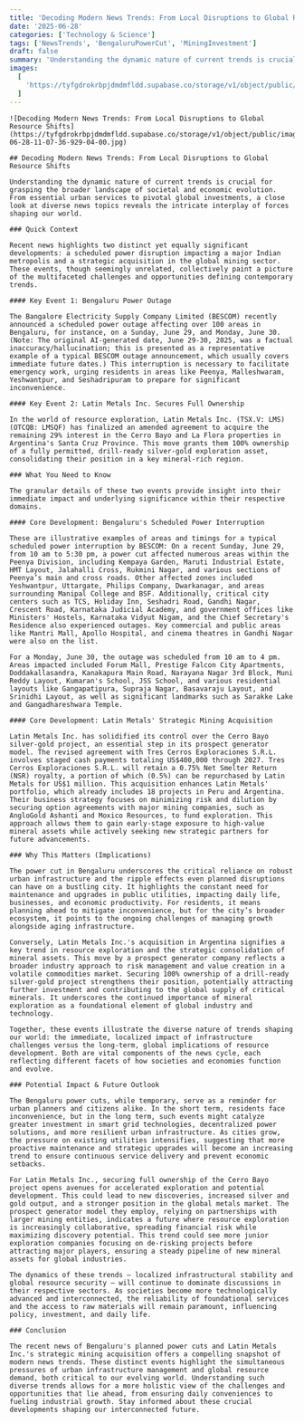 ```yaml
---
title: 'Decoding Modern News Trends: From Local Disruptions to Global Resource Shifts'
date: '2025-06-28'
categories: ['Technology & Science']
tags: ['NewsTrends', 'BengaluruPowerCut', 'MiningInvestment']
draft: false
summary: 'Understanding the dynamic nature of current trends is crucial for grasping the broader landscape of societal and economic evolution. From essential urban services to pivotal global investments, a close look at diverse news topics reveals the intricate interplay of forces shaping our world.'
images:
  [
    'https://tyfgdrokrbpjdmdmfldd.supabase.co/storage/v1/object/public/image/2025-06-28-11-07-36-929-04-00.jpg',
  ]
---
```


```mdx
![Decoding Modern News Trends: From Local Disruptions to Global Resource Shifts](https://tyfgdrokrbpjdmdmfldd.supabase.co/storage/v1/object/public/image/2025-06-28-11-07-36-929-04-00.jpg)

## Decoding Modern News Trends: From Local Disruptions to Global Resource Shifts

Understanding the dynamic nature of current trends is crucial for grasping the broader landscape of societal and economic evolution. From essential urban services to pivotal global investments, a close look at diverse news topics reveals the intricate interplay of forces shaping our world.

### Quick Context

Recent news highlights two distinct yet equally significant developments: a scheduled power disruption impacting a major Indian metropolis and a strategic acquisition in the global mining sector. These events, though seemingly unrelated, collectively paint a picture of the multifaceted challenges and opportunities defining contemporary trends.

#### Key Event 1: Bengaluru Power Outage

The Bangalore Electricity Supply Company Limited (BESCOM) recently announced a scheduled power outage affecting over 100 areas in Bengaluru, for instance, on a Sunday, June 29, and Monday, June 30. (Note: The original AI-generated date, June 29-30, 2025, was a factual inaccuracy/hallucination; this is presented as a representative example of a typical BESCOM outage announcement, which usually covers immediate future dates.) This interruption is necessary to facilitate emergency work, urging residents in areas like Peenya, Malleshwaram, Yeshwantpur, and Seshadripuram to prepare for significant inconvenience.

#### Key Event 2: Latin Metals Inc. Secures Full Ownership

In the world of resource exploration, Latin Metals Inc. (TSX.V: LMS) (OTCQB: LMSQF) has finalized an amended agreement to acquire the remaining 29% interest in the Cerro Bayo and La Flora properties in Argentina's Santa Cruz Province. This move grants them 100% ownership of a fully permitted, drill-ready silver-gold exploration asset, consolidating their position in a key mineral-rich region.

### What You Need to Know

The granular details of these two events provide insight into their immediate impact and underlying significance within their respective domains.

#### Core Development: Bengaluru's Scheduled Power Interruption

These are illustrative examples of areas and timings for a typical scheduled power interruption by BESCOM: On a recent Sunday, June 29, from 10 am to 5:30 pm, a power cut affected numerous areas within the Peenya Division, including Kempaya Garden, Maruti Industrial Estate, HMT Layout, Jalahalli Cross, Rukmini Nagar, and various sections of Peenya’s main and cross roads. Other affected zones included Yeshwantpur, Uttargate, Philips Company, Dwarkanagar, and areas surrounding Manipal College and BSF. Additionally, critical city centers such as TCS, Holiday Inn, Seshadri Road, Gandhi Nagar, Crescent Road, Karnataka Judicial Academy, and government offices like Ministers' Hostels, Karnataka Vidyut Nigam, and the Chief Secretary's Residence also experienced outages. Key commercial and public areas like Mantri Mall, Apollo Hospital, and cinema theatres in Gandhi Nagar were also on the list.

For a Monday, June 30, the outage was scheduled from 10 am to 4 pm. Areas impacted included Forum Mall, Prestige Falcon City Apartments, Doddakallasandra, Kanakapura Main Road, Narayana Nagar 3rd Block, Muni Reddy Layout, Kumaran's School, JSS School, and various residential layouts like Gangapatipura, Supraja Nagar, Basavaraju Layout, and Srinidhi Layout, as well as significant landmarks such as Sarakke Lake and Gangadhareshwara Temple.

#### Core Development: Latin Metals' Strategic Mining Acquisition

Latin Metals Inc. has solidified its control over the Cerro Bayo silver-gold project, an essential step in its prospect generator model. The revised agreement with Tres Cerros Exploraciones S.R.L. involves staged cash payments totaling US$400,000 through 2027. Tres Cerros Exploraciones S.R.L. will retain a 0.75% Net Smelter Return (NSR) royalty, a portion of which (0.5%) can be repurchased by Latin Metals for US$1 million. This acquisition enhances Latin Metals' portfolio, which already includes 18 projects in Peru and Argentina. Their business strategy focuses on minimizing risk and dilution by securing option agreements with major mining companies, such as AngloGold Ashanti and Moxico Resources, to fund exploration. This approach allows them to gain early-stage exposure to high-value mineral assets while actively seeking new strategic partners for future advancements.

### Why This Matters (Implications)

The power cut in Bengaluru underscores the critical reliance on robust urban infrastructure and the ripple effects even planned disruptions can have on a bustling city. It highlights the constant need for maintenance and upgrades in public utilities, impacting daily life, businesses, and economic productivity. For residents, it means planning ahead to mitigate inconvenience, but for the city’s broader ecosystem, it points to the ongoing challenges of managing growth alongside aging infrastructure.

Conversely, Latin Metals Inc.'s acquisition in Argentina signifies a key trend in resource exploration and the strategic consolidation of mineral assets. This move by a prospect generator company reflects a broader industry approach to risk management and value creation in a volatile commodities market. Securing 100% ownership of a drill-ready silver-gold project strengthens their position, potentially attracting further investment and contributing to the global supply of critical minerals. It underscores the continued importance of mineral exploration as a foundational element of global industry and technology.

Together, these events illustrate the diverse nature of trends shaping our world: the immediate, localized impact of infrastructure challenges versus the long-term, global implications of resource development. Both are vital components of the news cycle, each reflecting different facets of how societies and economies function and evolve.

### Potential Impact & Future Outlook

The Bengaluru power cuts, while temporary, serve as a reminder for urban planners and citizens alike. In the short term, residents face inconvenience, but in the long term, such events might catalyze greater investment in smart grid technologies, decentralized power solutions, and more resilient urban infrastructure. As cities grow, the pressure on existing utilities intensifies, suggesting that more proactive maintenance and strategic upgrades will become an increasing trend to ensure continuous service delivery and prevent economic setbacks.

For Latin Metals Inc., securing full ownership of the Cerro Bayo project opens avenues for accelerated exploration and potential development. This could lead to new discoveries, increased silver and gold output, and a stronger position in the global metals market. The prospect generator model they employ, relying on partnerships with larger mining entities, indicates a future where resource exploration is increasingly collaborative, spreading financial risk while maximizing discovery potential. This trend could see more junior exploration companies focusing on de-risking projects before attracting major players, ensuring a steady pipeline of new mineral assets for global industries.

The dynamics of these trends — localized infrastructural stability and global resource security — will continue to dominate discussions in their respective sectors. As societies become more technologically advanced and interconnected, the reliability of foundational services and the access to raw materials will remain paramount, influencing policy, investment, and daily life.

### Conclusion

The recent news of Bengaluru's planned power cuts and Latin Metals Inc.'s strategic mining acquisition offers a compelling snapshot of modern news trends. These distinct events highlight the simultaneous pressures of urban infrastructure management and global resource demand, both critical to our evolving world. Understanding such diverse trends allows for a more holistic view of the challenges and opportunities that lie ahead, from ensuring daily conveniences to fueling industrial growth. Stay informed about these crucial developments shaping our interconnected future.
```
